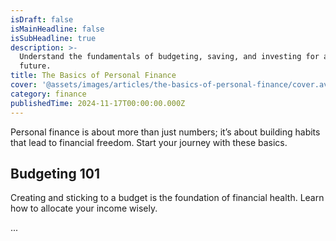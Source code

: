 ```yaml
---
isDraft: false
isMainHeadline: false
isSubHeadline: true
description: >-
  Understand the fundamentals of budgeting, saving, and investing for a secure
  future.
title: The Basics of Personal Finance
cover: '@assets/images/articles/the-basics-of-personal-finance/cover.avif'
category: finance
publishedTime: 2024-11-17T00:00:00.000Z
---
```

Personal finance is about more than just numbers; it’s about building habits that lead to financial freedom. Start your journey with these basics.

## Budgeting 101

Creating and sticking to a budget is the foundation of financial health. Learn how to allocate your income wisely.

...
